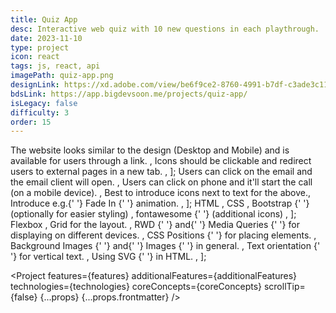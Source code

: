 ```yaml
---
title: Quiz App
desc: Interactive web quiz with 10 new questions in each playthrough.
date: 2023-11-10
type: project
icon: react
tags: js, react, api
imagePath: quiz-app.png
designLink: https://xd.adobe.com/view/be6f9ce2-8760-4991-b7df-c3ade3c11d0a-eb3c/
bdsLink: https://app.bigdevsoon.me/projects/quiz-app/
isLegacy: false
difficulty: 3
order: 15
---
```




  <Text size="small">
    The website looks similar to the design (Desktop and Mobile) and is
    available for users through a link.
  </Text>,
  <Text size="small">
    Icons should be clickable and redirect users to external pages in a new tab.
  </Text>,
];

  <Text size="small">
    Users can click on the email and the email client will open.
  </Text>,
  <Text size="small">
    Users can click on phone and it'll start the call (on a mobile device).
  </Text>,
  <Text size="small">Best to introduce icons next to text for the above.</Text>,
  <Text size="small">
    Introduce e.g.{' '}
    <Link size="small" href="https://www.w3schools.com/w3css/w3css_animate.asp">
      Fade In
    </Link>{' '}
    animation.
  </Text>,
];

  <Text size="small">
    <Link size="small" href="https://www.w3schools.com/html/">
      HTML
    </Link>
  </Text>,
  <Text size="small">
    <Link size="small" href="https://www.w3schools.com/css/">
      CSS
    </Link>
  </Text>,
  <Text size="small">
    <Link size="small" href="https://getbootstrap.com/">
      Bootstrap
    </Link>{' '}
    (optionally for easier styling)
  </Text>,
  <Text size="small">
    <Link size="small" href="https://fontawesome.com/">
      fontawesome
    </Link>{' '}
    (additional icons)
  </Text>,
];

  <Text size="small">
    <Link
      size="small"
      href="https://css-tricks.com/snippets/css/a-guide-to-flexbox/"
    >
      Flexbox
    </Link>
    , <Link
      size="small"
      href="https://css-tricks.com/snippets/css/complete-guide-grid/"
    >
      Grid
    </Link> for the layout.
  </Text>,
  <Text size="small">
    <Link
      size="small"
      href="https://www.w3schools.com/html/html_responsive.asp"
    >
      RWD
    </Link>{' '}
    and{' '}
    <Link
      size="small"
      href="https://www.w3schools.com/css/css_rwd_mediaqueries.asp"
    >
      Media Queries
    </Link>{' '}
    for displaying on different devices.
  </Text>,
  <Text size="small">
    <Link size="small" href="https://www.w3schools.com/css/css_positioning.asp">
      CSS Positions
    </Link>{' '}
    for placing elements.
  </Text>,
  <Text size="small">
    <Link
      size="small"
      href="https://www.w3schools.com/html/html_images_background.asp"
    >
      Background Images
    </Link>{' '}
    and{' '}
    <Link size="small" href="https://www.w3schools.com/css/css3_images.asp">
      Images
    </Link>{' '}
    in general.
  </Text>,
  <Text size="small">
    <Link
      size="small"
      href="https://developer.mozilla.org/en-US/docs/Web/CSS/text-orientation"
    >
      Text orientation
    </Link>{' '}
    for vertical text.
  </Text>,
  <Text size="small">
    <Link size="small" href="https://css-tricks.com/using-svg/">
      Using SVG
    </Link>{' '}
    in HTML.
  </Text>,
];

<Project
  features={features}
  additionalFeatures={additionalFeatures}
  technologies={technologies}
  coreConcepts={coreConcepts}
  scrollTip={false}
  {...props}
  {...props.frontmatter}
/>
